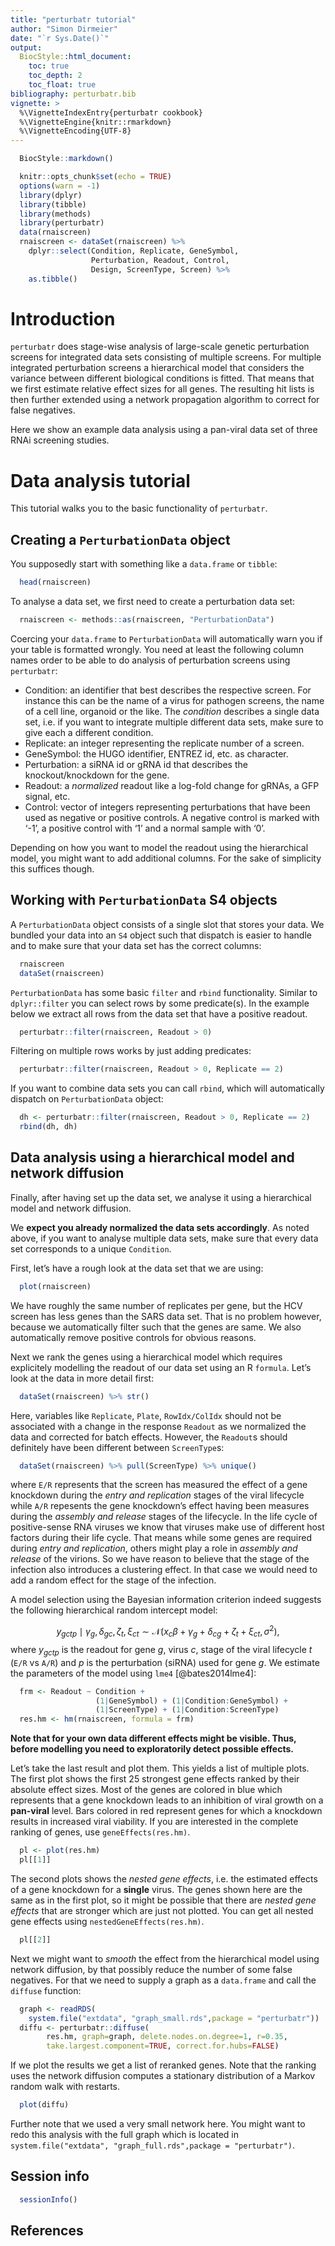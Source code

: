 ```yaml
---
title: "perturbatr tutorial"
author: "Simon Dirmeier"
date: "`r Sys.Date()`"
output:
  BiocStyle::html_document:
    toc: true
    toc_depth: 2
    toc_float: true
bibliography: perturbatr.bib
vignette: >
  %\VignetteIndexEntry{perturbatr cookbook}
  %\VignetteEngine{knitr::rmarkdown}
  %\VignetteEncoding{UTF-8}
---
```

```r
  BiocStyle::markdown()
```

```r
  knitr::opts_chunk$set(echo = TRUE)
  options(warn = -1)
  library(dplyr)
  library(tibble)
  library(methods)
  library(perturbatr)
  data(rnaiscreen)
  rnaiscreen <- dataSet(rnaiscreen) %>%    
    dplyr::select(Condition, Replicate, GeneSymbol,
                  Perturbation, Readout, Control, 
                  Design, ScreenType, Screen) %>%
    as.tibble()
```

# Introduction

`perturbatr` does stage-wise analysis of large-scale genetic
 perturbation screens for integrated data sets consisting of multiple screens.
 For multiple integrated perturbation screens a hierarchical model that
 considers the variance between different biological conditions is fitted.
 That means that we first estimate relative effect sizes for all genes.
 The resulting hit lists is then further extended using a network
 propagation algorithm to correct for false negatives.

Here we show an example data analysis using a pan-viral data set of 
three RNAi screening studies.

# Data analysis tutorial

This tutorial walks you to the basic functionality of `perturbatr`.

## Creating a `PerturbationData` object

You supposedly start with something like a `data.frame` or `tibble`:

```r
  head(rnaiscreen)
```

To analyse a data set, we first need to create a perturbation data set:

```r
  rnaiscreen <- methods::as(rnaiscreen, "PerturbationData")
```

Coercing your `data.frame` to `PerturbationData` will automatically warn you if
your table is formatted wrongly. You need at least the following column names
order to be able to do analysis of perturbation screens using `perturbatr`:

* Condition: an identifier that best describes the respective screen. 
For instance this can be the name of a virus for pathogen screens, the name 
of a cell line, organoid or the like. The *condition* describes a single data 
set, i.e. if you want to integrate multiple different data sets, make sure to 
give each a different condition.
* Replicate: an integer representing the replicate number of a screen.
* GeneSymbol: the HUGO identifier, ENTREZ id, etc. as character.
* Perturbation: a siRNA id or gRNA id that describes the knockout/knockdown for 
the gene.
* Readout: a *normalized* readout like a log-fold change for gRNAs, 
a GFP signal, etc.
* Control: vector of integers representing perturbations that have been
used as negative or positive controls. A negative control is marked with
'-1', a positive control with '1' and a normal sample with '0'.

Depending on how you want to model the readout using the hierarchical model, 
you might want to add additional
columns. For the sake of simplicity this suffices though.

## Working with `PerturbationData` S4 objects

A `PerturbationData` object consists of a single slot that stores your data. We
bundled your data into an `S4` object such that dispatch is easier to handle
and to make sure that your data set has the correct columns:

```r
  rnaiscreen
  dataSet(rnaiscreen)
```

`PerturbationData` has some basic `filter` and `rbind` functionality.
Similar to `dplyr::filter` you can select rows by some predicate(s). In the
example below we extract all rows from the data set that have a positive
readout.

```r
  perturbatr::filter(rnaiscreen, Readout > 0)
```

Filtering on multiple rows works by just adding predicates:
```r
  perturbatr::filter(rnaiscreen, Readout > 0, Replicate == 2)
```

If you want to combine data sets you can call `rbind`, which will 
automatically dispatch on `PerturbationData` object:
```r
  dh <- perturbatr::filter(rnaiscreen, Readout > 0, Replicate == 2)
  rbind(dh, dh)
```

## Data analysis using a hierarchical model and network diffusion

Finally, after having set up the data set, we analyse it using a hierarchical 
model and network diffusion. 

We **expect you already normalized the data sets accordingly**. 
As noted above, if you want to analyse multiple data sets, make sure that
every data set corresponds to a unique `Condition`.

First, let's have a rough look at the data set that we are using:
```r
  plot(rnaiscreen)
```

We have roughly the same number of replicates per gene, but the HCV screen has
less genes
than the SARS data set. That is no problem however, because we automatically 
filter such that the genes are same.
We also automatically remove positive controls for obvious reasons.

Next we rank the genes using a hierarchical model which requires explicitely
modelling the readout of our data set using an
R `formula`. Let's look at the data in more detail first:

```r
  dataSet(rnaiscreen) %>% str()
```

Here, variables like `Replicate`, `Plate`, `RowIdx/ColIdx` should not be 
associated with a change in the response `Readout` as we normalized the data 
and corrected for batch effects.
However, the `Readout`s should definitely have been different between 
`ScreenType`s:

```r
  dataSet(rnaiscreen) %>% pull(ScreenType) %>% unique()
```

where `E/R` represents that the screen has measured the effect of a gene 
knockdown during the *entry and replication* stages of the viral 
lifecycle while `A/R` repesents the gene knockdown's effect having been 
measures during the *assembly and release* stages of the lifecycle.
In the life cycle of positive-sense RNA viruses we know 
that viruses make use of different host factors during their life cycle. 
That means while some genes are required during *entry and replication*, 
others might play a role in *assembly and release* of the virions. 
So we have reason to believe that the stage of the infection also introduces 
a clustering effect. In that case we would need to add a random effect 
for the stage of the infection.

A model selection using the Bayesian information criterion indeed suggests 
the following hierarchical random intercept model:

$$y_{gctp} \mid\gamma_g, \delta_{gc}, \zeta_t , \xi_{ct} \sim \mathcal{N}(x_c \beta + \gamma_g  + \delta_{cg} + \zeta_t + \xi_{ct},  \sigma^2),$$
where $y_{gctp}$ is the readout for gene $g$, virus $c$, stage of the viral
lifecycle $t$ (`E/R` vs `A/R`) and $p$ is the perturbation (siRNA) used for
gene $g$. We estimate the parameters of the model using `lme4` [@bates2014lme4]:

```r
  frm <- Readout ~ Condition +
                   (1|GeneSymbol) + (1|Condition:GeneSymbol) +
                   (1|ScreenType) + (1|Condition:ScreenType)
  res.hm <- hm(rnaiscreen, formula = frm)
```

**Note that for your own data different effects might be visible. Thus,** 
**before modelling you need to exploratorily detect possible effects.**

Let's take the last result and plot them. This yields a list of multiple
plots. The first plot shows the first 25 strongest gene effects ranked by their
absolute effect sizes. Most of the genes are colored in blue which represents
that a gene knockdown leads to an inhibition of viral growth on a **pan-viral** level. 
Bars colored in red represent genes for which a knockdown results in increased 
viral viability. If you are interested in the complete ranking of genes, use 
`geneEffects(res.hm)`.

```r
  pl <- plot(res.hm)
  pl[[1]]
```

The second plots shows the *nested gene effects*, i.e. the estimated effects of
a gene knockdown for a **single** virus. The genes shown here are the same as
in the first plot,
so it might be possible that there are *nested gene effects* that are stronger
which are just not plotted.
You can get all nested gene effects using `nestedGeneEffects(res.hm)`.

```r
  pl[[2]]
```

Next we might want to *smooth* the effect from the hierarchical model using 
network diffusion, by that possibly reduce the number of some false negatives.
For that we need to supply a graph as a `data.frame` and call the `diffuse`
function:

```r
  graph <- readRDS(
    system.file("extdata", "graph_small.rds",package = "perturbatr"))
  diffu <- perturbatr::diffuse(
        res.hm, graph=graph, delete.nodes.on.degree=1, r=0.35,
        take.largest.component=TRUE, correct.for.hubs=FALSE)
```

If we plot the results we get a list of reranked genes. Note that the
ranking uses the network diffusion computes a stationary distribution
of a Markov random walk with restarts.
```r
  plot(diffu)
```
Further note that we used a very small network here. You might want to redo
this analysis with the full graph which is located in 
`system.file("extdata", "graph_full.rds",package = "perturbatr")`.

## Session info

```r
  sessionInfo()
```

## References
